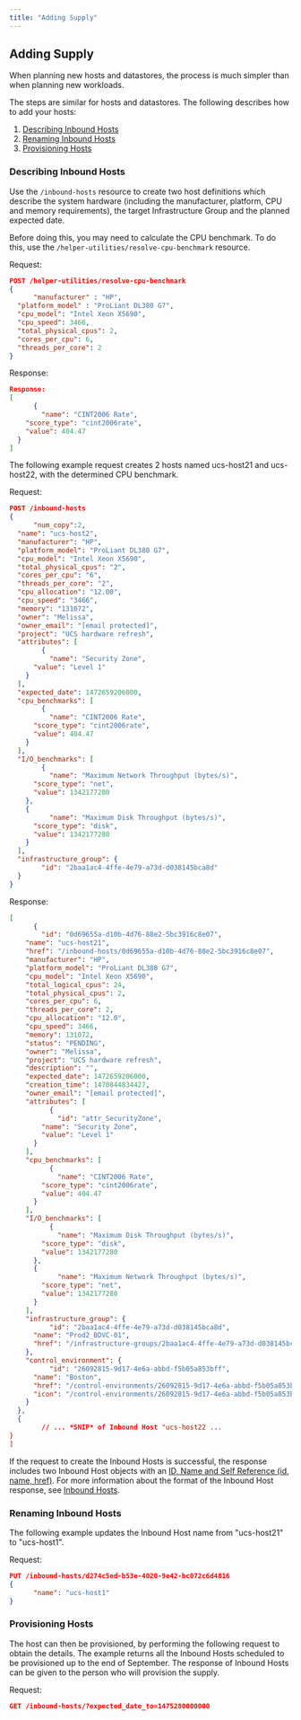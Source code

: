 ```yaml
---
title: "Adding Supply"
---
```


## Adding Supply

When planning new hosts and datastores, the process is much simpler than when planning new workloads.

The steps are similar for hosts and datastores. The following describes how to add your hosts:

1. [Describing Inbound Hosts](#_Describe_Workloads_to)
2. [Renaming Inbound Hosts](#Renaming)
3. [Provisioning Hosts](#Provisio)

### Describing Inbound Hosts

Use the `/inbound-hosts` resource to create two host definitions which describe the system hardware (including the manufacturer, platform, CPU and memory requirements), the target Infrastructure Group and the planned expected date.

Before doing this, you may need to calculate the CPU benchmark. To do this, use the `/helper-utilities/resolve-cpu-benchmark` resource.

<Accordion title="Example: Calculating CPU Benchmark">
Request:

```json
POST /helper-utilities/resolve-cpu-benchmark
{
      "manufacturer" : "HP",
  "platform_model" : "ProLiant DL380 G7",
  "cpu_model": "Intel Xeon X5690",
  "cpu_speed": 3466,
  "total_physical_cpus": 2,
  "cores_per_cpu": 6,
  "threads_per_core": 2
}
```


Response:

```json
Response:
[
      {
        "name": "CINT2006 Rate",
    "score_type": "cint2006rate",
    "value": 404.47
  }
]
```

</Accordion>


The following example request creates 2 hosts named ucs-host21 and ucs-host22, with the determined CPU benchmark.

<Accordion title="Example: Creating Multiple Inbound Hosts">
Request:

```json
POST /inbound-hosts
{
      "num_copy":2,
  "name": "ucs-host2",
  "manufacturer": "HP",
  "platform_model": "ProLiant DL380 G7",
  "cpu_model": "Intel Xeon X5690",
  "total_physical_cpus": "2", 
  "cores_per_cpu": "6",
  "threads_per_core": "2",
  "cpu_allocation": "12.00",
  "cpu_speed": "3466",
  "memory": "131072",
  "owner": "Melissa",
  "owner_email": "[email protected]",
  "project": "UCS hardware refresh",
  "attributes": [
        {
          "name": "Security Zone",
      "value": "Level 1"
    }
  ],
  "expected_date": 1472659206000,
  "cpu_benchmarks": [
        {
          "name": "CINT2006 Rate",
      "score_type": "cint2006rate",
      "value": 404.47
    }
  ],
  "I/O_benchmarks": [
        {
          "name": "Maximum Network Throughput (bytes/s)",
      "score_type": "net",
      "value": 1342177280
    },
    {
          "name": "Maximum Disk Throughput (bytes/s)",
      "score_type": "disk",
      "value": 1342177280
    }
  ],
  "infrastructure_group": {
        "id": "2baa1ac4-4ffe-4e79-a73d-d038145bca8d"
  }
}
```


Response:

```json
[
      { 
        "id": "0d69655a-d10b-4d76-88e2-5bc3916c8e07", 
    "name": "ucs-host21",
    "href": "/inbound-hosts/0d69655a-d10b-4d76-88e2-5bc3916c8e07",
    "manufacturer": "HP",
    "platform_model": "ProLiant DL380 G7", 
    "cpu_model": "Intel Xeon X5690",
    "total_logical_cpus": 24,
    "total_physical_cpus": 2,
    "cores_per_cpu": 6, 
    "threads_per_core": 2, 
    "cpu_allocation": "12.0",
    "cpu_speed": 3466, 
    "memory": 131072,
    "status": "PENDING", 
    "owner": "Melissa",
    "project": "UCS hardware refresh",
    "description": "",
    "expected_date": 1472659206000, 
    "creation_time": 1470844834427, 
    "owner_email": "[email protected]", 
    "attributes": [
          { 
            "id": "attr_SecurityZone",
        "name": "Security Zone", 
        "value": "Level 1"
      }
    ], 
    "cpu_benchmarks": [
          { 
            "name": "CINT2006 Rate", 
        "score_type": "cint2006rate", 
        "value": 404.47
      }
    ],
    "I/O_benchmarks": [ 
          { 
            "name": "Maximum Disk Throughput (bytes/s)", 
        "score_type": "disk",
        "value": 1342177280
      }, 
      {  
            "name": "Maximum Network Throughput (bytes/s)", 
        "score_type": "net",
        "value": 1342177280
      }
    ],
    "infrastructure_group": { 
          "id": "2baa1ac4-4ffe-4e79-a73d-d038145bca8d",
      "name": "Prod2_BDVC-01",
      "href": "/infrastructure-groups/2baa1ac4-4ffe-4e79-a73d-d038145bca8d"
    },
    "control_environment": {
          "id": "26092815-9d17-4e6a-abbd-f5b05a853bff",
      "name": "Boston", 
      "href": "/control-environments/26092815-9d17-4e6a-abbd-f5b05a853bff", 
      "icon": "/control-environments/26092815-9d17-4e6a-abbd-f5b05a853bff/icon" 
    }
  },
  {
        // ... *SNIP* of Inbound Host "ucs-host22 ...
}
]
```

</Accordion>


If the request to create the Inbound Hosts is successful, the response includes two Inbound Host objects with an [ID, Name and Self Reference (id, name, href)](./Common_Elements). For more information about the format of the Inbound Host response, see [Inbound Hosts](./Inbound_Hosts).

### Renaming Inbound Hosts

The following example updates the Inbound Host name from "ucs-host21" to "ucs-host1".

<Accordion title="Example: Modifying an Inbound Host Name">
Request:

```json
PUT /inbound-hosts/d274c5ed-b53e-4020-9e42-bc072c6d4816
{
      "name": "ucs-host1"
}
```

</Accordion>


### Provisioning Hosts

The host can then be provisioned, by performing the following request to obtain the details. The example returns all the Inbound Hosts scheduled to be provisioned up to the end of September. The response of Inbound Hosts can be given to the person who will provision the supply.

<Accordion title="Example: Getting a Collection of Inbound Hosts">
Request:

```json
GET /inbound-hosts/?expected_date_to=1475280000000
```

</Accordion>

